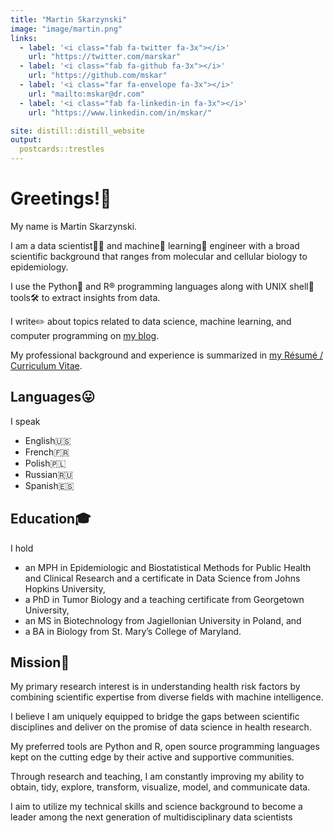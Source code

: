 ```yaml
---
title: "Martin Skarzynski"
image: "image/martin.png"
links:
  - label: '<i class="fab fa-twitter fa-3x"></i>'
    url: "https://twitter.com/marskar"
  - label: '<i class="fab fa-github fa-3x"></i>'
    url: "https://github.com/mskar"
  - label: '<i class="far fa-envelope fa-3x"></i>'
    url: "mailto:mskar@dr.com"
  - label: '<i class="fab fa-linkedin-in fa-3x"></i>'
    url: "https://www.linkedin.com/in/mskar/"

site: distill::distill_website
output:
  postcards::trestles
---
```


# Greetings!👋

My name is Martin Skarzynski.

I am a data scientist👨‍🔬  and machine🤖  learning🧠  engineer with a broad scientific background that ranges from molecular and cellular biology to epidemiology.

I use the Python🐍  and R®️   programming languages along with UNIX shell🐚  tools🛠  to extract insights from data.

I write✏️  about topics related to data science, machine learning, and computer programming on <a href = "blog.html">my blog</a><i class="fa fa-pencil-alt fa-2x"></i>.

My professional background and experience is summarized in <a href = "https://mskar.github.io/cv">my Résumé / Curriculum Vitae</a><i class="fa fa-address-card fa-2x"></i>.

## Languages😛

I speak

- English🇺🇸
- French🇫🇷
- Polish🇵🇱
- Russian🇷🇺
- Spanish🇪🇸

## Education🎓

I hold

- an MPH in Epidemiologic and Biostatistical Methods for Public Health and Clinical Research and a certificate in Data Science from Johns Hopkins University,
- a PhD in Tumor Biology and a teaching certificate from Georgetown University,
- an MS in Biotechnology from Jagiellonian University in Poland, and
- a BA in Biology from St. Mary’s College of Maryland.

## Mission🚀

My primary research interest is in understanding health risk factors by combining scientific expertise from diverse fields with machine intelligence.

I believe I am uniquely equipped to bridge the gaps between scientific disciplines and deliver on the promise of data science in health research.

My preferred tools are Python and R, open source programming languages kept on the cutting edge by their active and supportive communities.

Through research and teaching, I am constantly improving my ability to obtain, tidy, explore, transform, visualize, model, and communicate data.

I aim to utilize my technical skills and science background to become a leader among the next generation of multidisciplinary data scientists

